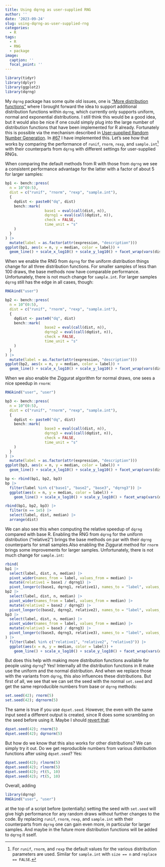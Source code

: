 ```yaml
---
title: Using dqrng as user-supplied RNG
author: ''
date: '2023-09-24'
slug: using-dqrng-as-user-supplied-rng
categories:
  - R
tags:
  - R
  - RNG
  - package
image:
  caption: ''
  focal_point: ''
---
```


```r
library(tidyr)
library(dplyr)
library(ggplot2)
library(dqrng)
```

My `dqrng` package has some quite old issues, one is ["More distribution functions"](https://github.com/daqana/dqrng/issues/22) where I brought forward the idea to support additional distribution functions within `dqrng`, which currently only supports uniform, normal and exponential distributions. I still think this would be a good idea, but it would also be nice if one could simply plug into the large number of distribution functions that have been implemented for R already. Fortunately this is possible via the mechanism described in [User-supplied Random Number Generation](https://stat.ethz.ch/R-manual/R-devel/library/base/html/Random-user.html). In [#67](https://github.com/daqana/dqrng/pull/67) I have implemented this. Let's see how that works by comparing the performance of `runif`, `rnorm`, `rexp`, and `sample.int`^[For `runif`, `rnorm`, and `rexp` the default values for the various distribution parameters are used. Similar for `sample.int` with `size == n` and `replace == FALSE`.] with their counterparts from `dqrng` with different settings for user-supplied RNGs.

When comparing the default methods from R with those from `dqrng` we see a consistent performance advantage for the latter with a factor of about 5 for larger samples: 

```r
bp1 <- bench::press(
  n = 10^(0:5),
  dist = c("runif", "rnorm", "rexp", "sample.int"),
  {
    dqdist <- paste0("dq", dist)
    bench::mark(
                  base1 = eval(call(dist, n)),
                  dqrng1 = eval(call(dqdist, n)),
                  check = FALSE,
                  time_unit = "s"
    )
  }
) |>
  mutate(label = as.factor(attr(expression, "description")))
ggplot(bp1, aes(x = n, y = median, color = label)) + 
  geom_line() + scale_x_log10() + scale_y_log10() + facet_wrap(vars(dist))
```

When we enable the RNG from `dqrng` for the uniform distribution things change for all three distribution functions. For smaller samples of less than 100 draws, the base methods now have comparable performance. Unfortunately, there is not much change for `sample.int`. For larger samples `dqrng` still has the edge in all cases, though:

```r
RNGkind("user")
```


```r
bp2 <- bench::press(
  n = 10^(0:5),
  dist = c("runif", "rnorm", "rexp", "sample.int"),
  {
    dqdist <- paste0("dq", dist)
    bench::mark(
                  base2 = eval(call(dist, n)),
                  dqrng2 = eval(call(dqdist, n)),
                  check = FALSE,
                  time_unit = "s"
    )
  }
) |>
  mutate(label = as.factor(attr(expression, "description")))
ggplot(bp2, aes(x = n, y = median, color = label)) + 
  geom_line() + scale_x_log10() + scale_y_log10() + facet_wrap(vars(dist))
```
When we also enable the Ziggurat algorithm for normal draws, one sees a nice speedup in `rnorm`:

```r
RNGkind("user", "user")
```

```r
bp3 <- bench::press(
  n = 10^(0:5),
  dist = c("runif", "rnorm", "rexp", "sample.int"),
  {
    dqdist <- paste0("dq", dist)
    bench::mark(
                  base3 = eval(call(dist, n)),
                  dqrng3 = eval(call(dqdist, n)),
                  check = FALSE,
                  time_unit = "s"
    )
  }
) |>
  mutate(label = as.factor(attr(expression, "description")))
ggplot(bp3, aes(x = n, y = median, color = label)) + 
  geom_line() + scale_x_log10() + scale_y_log10() + facet_wrap(vars(dist))
```

```r
bp <- rbind(bp1, bp2, bp3)
bp |>
  filter(label %in% c("base1", "base2", "base3", "dqrng3")) |>
  ggplot(aes(x = n, y = median, color = label)) + 
    geom_line() + scale_x_log10() + scale_y_log10() + facet_wrap(vars(dist))
```


```r
rbind(bp1, bp2, bp3) |>
  filter(n == 1e5) |>
  select(label, dist, median) |>
  arrange(dist)
```

We can also see this when computing the relative speedup of `dqrng` compared with base R. Enabling the RNG from `dqrng` for the uniform distribution ("relative2") brings the base methods on par with their `dqrng` counterparts for small samples.Also enabling the Ziggurat method for `rnorm` brings some improvements for larger samples. Unfortunately, there is not much change for `sample.int`:

```r
rbind(
bp1 |>
  select(label, dist, n, median) |>
  pivot_wider(names_from = label, values_from = median) |>
  mutate(relative1 = base1 / dqrng1) |>
  pivot_longer(c(base1, dqrng1, relative1), names_to = "label", values_to = "median"),
bp2 |>
  select(label, dist, n, median) |>
  pivot_wider(names_from = label, values_from = median) |>
  mutate(relative2 = base2 / dqrng2) |>
  pivot_longer(c(base2, dqrng2, relative2), names_to = "label", values_to = "median"),
bp3 |>
  select(label, dist, n, median) |>
  pivot_wider(names_from = label, values_from = median) |>
  mutate(relative3 = base3 / dqrng3) |>
  pivot_longer(c(base3, dqrng3, relative3), names_to = "label", values_to = "median")
) |>
  filter(label %in% c("relative1", "relative2", "relative3")) |>
  ggplot(aes(x = n, y = median, color = label)) + 
    geom_line() + scale_x_log10() + scale_y_log10() + facet_wrap(vars(dist))
```

But does this help with making more distribution functions available for people using `dqrng`? Yes! Internally all the distribution functions in R make use the uniform and the normal distribution. And when we replace those with the variants from `dqrng`, this also influences these distributions. But first of all, we see that we can set the seed with the normal `set.seed` and get the same reproducible numbers from base or `dqrng` methods:

```r
set.seed(42); rnorm(5)
set.seed(42); dqrnorm(5)
```

The same is true if you use `dqset.seed`. However, the even with the same input seed a different output is created, since R does some scrambling on the seed before using it. Maybe I should [revert that](https://stackoverflow.com/a/47839021/8416610):

```r
dqset.seed(42); rnorm(5)
dqset.seed(42); dqrnorm(5)
```

But how do we know that this also works for other distributions? We can simply try it out. Do we get reproducible numbers from various distribution functions after using `dqset.seed`? Yes:

```r
dqset.seed(42); rlnorm(5)
dqset.seed(42); rlnorm(5)
dqset.seed(42); rt(5, 10)
dqset.seed(42); rt(5, 10)
```

Overall, adding 

```r
library(dqrng)
RNGkind("user", "user")
```
at the top of a script before (potentially) setting the seed with `set.seed` will give high performance for any random draws without further changes to the code. By replacing `runif`, `rnorm`, `rexp`, and `sample.int` with their counterparts from `dqrng` one can gain even more, in particular for larger samples. And maybe in the future more distribution functions will be added to `dqrng` it sself.
